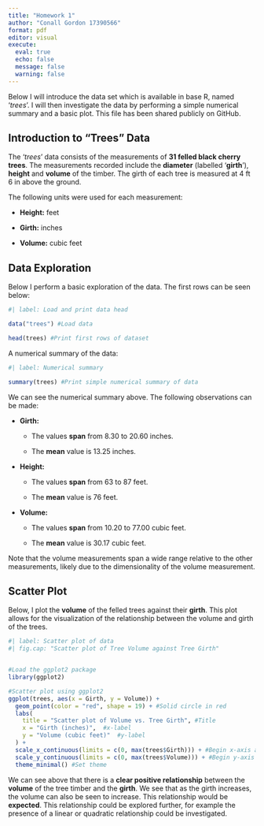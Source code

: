 ```yaml
---
title: "Homework 1"
author: "Conall Gordon 17390566"
format: pdf
editor: visual
execute: 
  eval: true
  echo: false
  message: false
  warning: false
---
```


Below I will introduce the data set which is available in base R, named '*trees*'. I will then investigate the data by performing a simple numerical summary and a basic plot. This file has been shared publicly on GitHub.

## Introduction to "Trees" Data

The '*trees*' data consists of the measurements of **31 felled black cherry trees**. The measurements recorded include the **diameter** (labelled '**girth**'), **height** and **volume** of the timber. The girth of each tree is measured at 4 ft 6 in above the ground.

The following units were used for each measurement:

-   **Height:** feet

-   **Girth:** inches

-   **Volume:** cubic feet

## Data Exploration

Below I perform a basic exploration of the data. The first rows can be seen below:

```r
#| label: Load and print data head

data("trees") #Load data

head(trees) #Print first rows of dataset

```

\newpage

A numerical summary of the data:

```r
#| label: Numerical summary

summary(trees) #Print simple numerical summary of data
```

We can see the numerical summary above. The following observations can be made:

-   **Girth:**

    -   The values **span** from 8.30 to 20.60 inches.

    -   The **mean** value is 13.25 inches.

-   **Height:**

    -   The values **span** from 63 to 87 feet.

    -   The **mean** value is 76 feet.

-   **Volume:**

    -   The values **span** from 10.20 to 77.00 cubic feet.

    -   The **mean** value is 30.17 cubic feet.

Note that the volume measurements span a wide range relative to the other measurements, likely due to the dimensionality of the volume measurement.

\newpage

## Scatter Plot

Below, I plot the **volume** of the felled trees against their **girth**. This plot allows for the visualization of the relationship between the volume and girth of the trees.

```r
#| label: Scatter plot of data
#| fig.cap: "Scatter plot of Tree Volume against Tree Girth"


#Load the ggplot2 package
library(ggplot2)

#Scatter plot using ggplot2
ggplot(trees, aes(x = Girth, y = Volume)) +
  geom_point(color = "red", shape = 19) + #Solid circle in red
  labs(
    title = "Scatter plot of Volume vs. Tree Girth", #Title
    x = "Girth (inches)",  #x-label
    y = "Volume (cubic feet)"  #y-label
  ) +
  scale_x_continuous(limits = c(0, max(trees$Girth))) + #Begin x-axis at 0
  scale_y_continuous(limits = c(0, max(trees$Volume))) + #Begin y-axis at 0
  theme_minimal() #Set theme


```

We can see above that there is a **clear positive relationship** between the **volume** of the tree timber and the **girth**. We see that as the girth increases, the volume can also be seen to increase. This relationship would be **expected**. This relationship could be explored further, for example the presence of a linear or quadratic relationship could be investigated.

